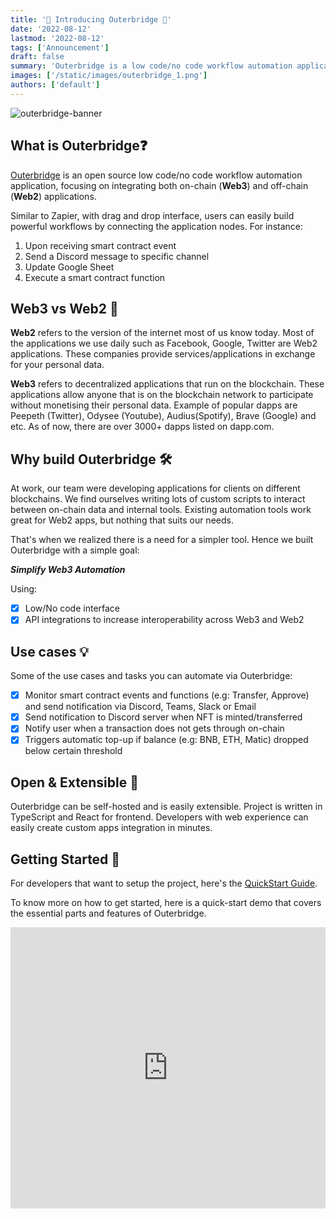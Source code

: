 ```yaml
---
title: '🎊 Introducing Outerbridge 🎊'
date: '2022-08-12'
lastmod: '2022-08-12'
tags: ['Announcement']
draft: false
summary: 'Outerbridge is a low code/no code workflow automation application, focusing on integrating both on-chain (Web3) and off-chain (Web2) applications'
images: ['/static/images/outerbridge_1.png']
authors: ['default']
---
```


![outerbridge-banner](/static/images/outerbridge_1.png)

## What is Outerbridge❓

[Outerbridge](https://www.outerbridge.io/) is an open source low code/no code workflow automation application, focusing on integrating both on-chain (**Web3**) and off-chain (**Web2**) applications.

Similar to Zapier, with drag and drop interface, users can easily build powerful workflows by connecting the application nodes.
For instance:

1. Upon receiving smart contract event
2. Send a Discord message to specific channel
3. Update Google Sheet
4. Execute a smart contract function

## Web3 vs Web2 🤔

**Web2** refers to the version of the internet most of us know today. Most of the applications we use daily such as Facebook, Google, Twitter are Web2 applications. These companies provide services/applications in exchange for your personal data.

**Web3** refers to decentralized applications that run on the blockchain. These applications allow anyone that is on the blockchain network to participate without monetising their personal data. Example of popular dapps are Peepeth (Twitter), Odysee (Youtube), Audius(Spotify), Brave (Google) and etc. As of now, there are over 3000+ dapps listed on dapp.com.

## Why build Outerbridge 🛠️

At work, our team were developing applications for clients on different blockchains. We find ourselves writing lots of custom scripts to interact between on-chain data and internal tools. Existing automation tools work great for Web2 apps, but nothing that suits our needs.

That's when we realized there is a need for a simpler tool. Hence we built Outerbridge with a simple goal:

**_Simplify Web3 Automation_**

Using:

- [x] Low/No code interface
- [x] API integrations to increase interoperability across Web3 and Web2

## Use cases 💡

Some of the use cases and tasks you can automate via Outerbridge:

- [x] Monitor smart contract events and functions (e.g: Transfer, Approve) and send notification via Discord, Teams, Slack or Email
- [x] Send notification to Discord server when NFT is minted/transferred
- [x] Notify user when a transaction does not gets through on-chain
- [x] Triggers automatic top-up if balance (e.g: BNB, ETH, Matic) dropped below certain threshold

## Open & Extensible 🙌

Outerbridge can be self-hosted and is easily extensible.
Project is written in TypeScript and React for frontend.
Developers with web experience can easily create custom apps integration in minutes.

## Getting Started 🚀

For developers that want to setup the project, here's the [QuickStart Guide](https://docs.outerbridge.io/get-started).

To know more on how to get started, here is a quick-start demo that covers the essential parts and features of Outerbridge.

<div className="flex">
  <iframe
    width="100%"
    height="450"
    src="https://www.youtube.com/embed/x-AfrkKvZ4M"
    frameBorder="0"
    allow="accelerometer; autoplay; encrypted-media; gyroscope; picture-in-picture"
    allowFullScreen
  ></iframe>
</div>
